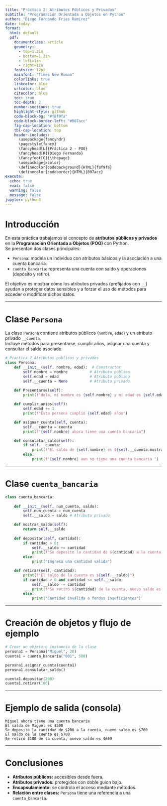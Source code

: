 ```yaml
---
title: "Práctica 2: Atributos Públicos y Privados"
subtitle: "Programación Orientada a Objetos en Python"
author: "Diego Fernando Frias Ramirez"
date: today
format: 
  html: default
  pdf:
    documentclass: article
    geometry: 
      - top=1.2in
      - bottom=1.2in
      - left=1in
      - right=1in
    fontsize: 12pt
    mainfont: "Times New Roman"
    colorlinks: true
    linkcolor: blue
    urlcolor: blue
    citecolor: blue
    toc: true
    toc-depth: 2
    number-sections: true
    highlight-style: github
    code-block-bg: "#f8f9fa"
    code-block-border-left: "#007acc"
    fig-cap-location: bottom
    tbl-cap-location: top
    header-includes: |
      \usepackage{fancyhdr}
      \pagestyle{fancy}
      \fancyhead[L]{Práctica 2 - POO}
      \fancyhead[R]{Diego Fernando}
      \fancyfoot[C]{\thepage}
      \usepackage{xcolor}
      \definecolor{codebackground}{HTML}{f8f9fa}
      \definecolor{codeborder}{HTML}{007acc}
execute:
  echo: true
  eval: false
  warning: false
  message: false
jupyter: python3
---
```


# Introducción

En esta práctica trabajamos el concepto de **atributos públicos y privados** en la **Programación Orientada a Objetos (POO)** con Python.  
Se presentan dos clases principales:

- `Persona`: modela un individuo con atributos básicos y la asociación a una cuenta bancaria.  
- `cuenta_bancaria`: representa una cuenta con saldo y operaciones (depósito y retiro).

El objetivo es mostrar cómo los atributos privados (prefijados con `__`) ayudan a proteger datos sensibles y a forzar el uso de métodos para acceder o modificar dichos datos.

---

# Clase `Persona`

La clase `Persona` contiene atributos públicos (`nombre`, `edad`) y un atributo privado `__cuenta`.  
Incluye métodos para presentarse, cumplir años, asignar una cuenta y consultar el saldo asociado.

```python
# Practica 2 Atributos publicos y privados 
class Persona:
    def __init__(self, nombre, edad):  # Constructor
        self.nombre = nombre          # Atributo público
        self.edad = edad              # Atributo público
        self.__cuenta = None          # Atributo privado

    def Presentarse(self):
        print(f"Hola, mi nombre es {self.nombre} y mi edad es {self.edad}")
    
    def cumplir_anios(self):
        self.edad += 1
        print(f"Esta persona cumplió {self.edad} años")

    def asignar_cuenta(self, cuenta):
        self.__cuenta = cuenta
        print(f"{self.nombre} ahora tiene una cuenta bancaria")

    def consulatar_saldo(self):
        if self.__cuenta:
            print(f"El saldo de {self.nombre} es ${self.__cuenta.mostrar_saldo()}")
        else:
            print(f"{self.nombre} aun no tiene una cuenta bancaria ")
```

---

# Clase `cuenta_bancaria`

```python
class cuenta_bancaria:
    
    def __init__(self, num_cuenta, saldo): 
        self.num_cuenta = num_cuenta
        self.__saldo = saldo # Atributo privado

    def mostrar_saldo(self):
        return self.__saldo
    
    def depositar(self, cantidad):
        if cantidad > 0:
            self.__saldo += cantidad
            print(f"Se deposito la cantidad de ${cantidad} a la cuenta, nuevo saldo es ${self.__saldo}")
        else:
            print("Ingresa una cantidad valida")

    def retirar(self, cantidad):
        print(f"El saldo de la cuenta es ${self.__saldo}")
        if cantidad > 0 and cantidad <= self.__saldo:
            self.__saldo -= cantidad
            print(f"Se retiró ${cantidad} de la cuenta, nuevo saldo es ${self.__saldo}")
        else:
            print("Cantidad inválida o fondos insuficientes")
```

---

# Creación de objetos y flujo de ejemplo

```python
# Crear un objeto o instancia de la clase
perosna1 = Persona("Miguel", 20)
cuenta1 = cuenta_bancaria("001", 500)

perosna1.asignar_cuenta(cuenta1)
perosna1.consulatar_saldo()

cuenta1.depositar(200)
cuenta1.retirar(100)
```

---

# Ejemplo de salida (consola)

```
Miguel ahora tiene una cuenta bancaria
El saldo de Miguel es $500
Se deposito la cantidad de $200 a la cuenta, nuevo saldo es $700
El saldo de la cuenta es $700
Se retiró $100 de la cuenta, nuevo saldo es $600
```

---

# Conclusiones

- **Atributos públicos:** accesibles desde fuera.  
- **Atributos privados:** protegidos con doble guion bajo.  
- **Encapsulamiento:** se controla el acceso mediante métodos.  
- **Relación entre clases:** `Persona` tiene una referencia a una `cuenta_bancaria`.  
